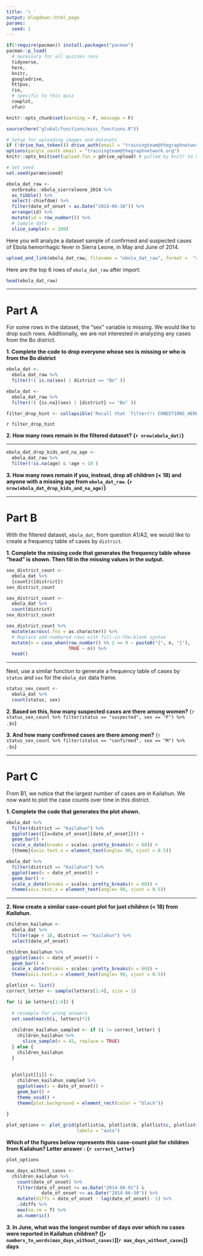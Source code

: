 ```yaml
---
title: '\ '
output: blogdown::html_page
params:
  seed: 1
---
```


```r
if(!require(pacman)) install.packages("pacman")
pacman::p_load(
  # necessary for all quizzes runs
  tidyverse, 
  here,
  knitr,
  googledrive,
  httpuv,
  rio,
  # specific to this quiz             
  cowplot, 
  xfun)

knitr::opts_chunk$set(warning = F, message = F)

source(here("global/functions/misc_functions.R"))

# Setup for uploading images and datasets
if (!drive_has_token()) drive_auth(email = "trainingteam@thegraphnetwork.org")
options(gargle_oauth_email = "trainingteam@thegraphnetwork.org")
knitr::opts_knit$set(upload.fun = gdrive_upload) # pulled by knitr to upload image

# Set seed
set.seed(params$seed)
```

```r
ebola_dat_raw <- 
  outbreaks::ebola_sierraleone_2014 %>% 
  as_tibble() %>% 
  select(-chiefdom) %>% 
  filter(date_of_onset < as.Date("2014-06-30")) %>% 
  arrange(id) %>% 
  mutate(id = row_number()) %>% 
  # Sample data
  slice_sample(n = 200)
```

Here you will analyze a dataset sample of confirmed and suspected cases of Ebola hemorrhagic fever in Sierra Leone, in May and June of 2014.

```r
upload_and_link(ebola_dat_raw, filename = "ebola_dat_raw", format =  "csv")
```

Here are the top 6 rows of `ebola_dat_raw` after import:

```r
head(ebola_dat_raw)
```

------------------------------------------------------------------------

# Part A

For some rows in the dataset, the "sex" variable is missing. We would like to drop such rows. Additionally, we are not interested in analyzing any cases from the Bo district.

**1. Complete the code to drop everyone whose sex is missing or who is from the Bo district**

```r
ebola_dat <- 
  ebola_dat_raw %>% 
  filter(!( is.na(sex) | district == "Bo" ))
```

```r
ebola_dat <- 
  ebola_dat_raw %>% 
  filter(!( {is.na}(sex) | {district} == "Bo" ))
```

```r
filter_drop_hint <- collapsible('Recall that `filter(!( CONDITIONS_HERE ))` can be read as "DROP every row matching any of the conditions surrounded by `!()`')
```

`r filter_drop_hint`

**2. How many rows remain in the filtered dataset? {`r nrow(ebola_dat)`}**

------------------------------------------------------------------------

```r
ebola_dat_drop_kids_and_na_age <- 
  ebola_dat_raw %>% 
  filter(!is.na(age) & !age < 18 )
```

**3. How many rows remain if you, instead, drop all children (\< 18) and anyone with a missing age from `ebola_dat_raw`. {`r nrow(ebola_dat_drop_kids_and_na_age)`}**

------------------------------------------------------------------------

# Part B

With the filtered dataset, `ebola_dat`, from question A1/A2, we would like to create a frequency table of cases by `district`.

**1. Complete the missing code that generates the frequency table whose "head" is shown. Then fill in the missing values in the output.**

```r
sex_district_count <- 
  ebola_dat %>%
  {count}({district})
sex_district_count
```

```r
sex_district_count <- 
  ebola_dat %>%
  count(district)
sex_district_count
```

```r
sex_district_count %>% 
  mutate(across(.fns = as.character)) %>% 
  # Replace odd-numbered rows with fill-in-the-blank syntax
  mutate(n = case_when(row_number() %% 2 == 0 ~ paste0("{", n, "}"),
                       TRUE ~ n)) %>% 
  head() 
```

------------------------------------------------------------------------

Next, use a similar function to generate a frequency table of cases by `status` and `sex` for the `ebola_dat` data frame.

```r
status_sex_count <- 
  ebola_dat %>%
  count(status, sex)
```

**2. Based on this, how many suspected cases are there among women?** {`r status_sex_count %>% filter(status == "suspected", sex == "F") %>% .$n`}

**3. And how many confirmed cases are there among men?** {`r status_sex_count %>% filter(status == "confirmed", sex == "M") %>% .$n`}

------------------------------------------------------------------------

# Part C

From B1, we notice that the largest number of cases are in Kailahun. We now want to plot the case counts over time in this district.

**1. Complete the code that generates the plot shown.**

```r
ebola_dat %>% 
  filter(district == "Kailahun") %>% 
  ggplot(aes({[x=date_of_onset][date_of_onset]})) +
  geom_bar() + 
  scale_x_date(breaks = scales::pretty_breaks(n = 60)) + 
  {theme}(axis.text.x = element_text(angle= 90, vjust = 0.5))
```

```r
ebola_dat %>% 
  filter(district == "Kailahun") %>% 
  ggplot(aes(x = date_of_onset)) + 
  geom_bar() + 
  scale_x_date(breaks = scales::pretty_breaks(n = 60)) + 
  theme(axis.text.x = element_text(angle= 90, vjust = 0.5))
```

------------------------------------------------------------------------

**2. Now create a similar case-count plot for just *children* (\< 18) from *Kailahun*.**

```r
children_kailahun <-
  ebola_dat %>%
  filter(age < 18, district == "Kailahun") %>% 
  select(date_of_onset)

children_kailahun %>% 
  ggplot(aes(x = date_of_onset)) + 
  geom_bar() + 
  scale_x_date(breaks = scales::pretty_breaks(n = 60)) + 
  theme(axis.text.x = element_text(angle= 90, vjust = 0.5))
```

```r
plotlist <- list()
correct_letter <- sample(letters[1:4], size = 1)

for (i in letters[1:4]) {
  
  # resample for wrong answers
  set.seed(match(i, letters)*2)
  
  children_kailahun_sampled <- if (i != correct_letter) {
    children_kailahun %>%
      slice_sample(n = 42, replace = TRUE)
  } else {
    children_kailahun
  }
  
  
  plotlist[[i]] <- 
    children_kailahun_sampled %>% 
    ggplot(aes(x = date_of_onset)) + 
    geom_bar() + 
    theme_void() + 
    theme(plot.background = element_rect(color = "black"))
    
}

plot_options <- plot_grid(plotlist$a, plotlist$b, plotlist$c, plotlist$d, 
                          labels = "auto")
```

**Which of the figures below represents this case-count plot for children from Kailahun? Letter answer : {`r correct_letter`}**

```r
plot_options
```

```r
max_days_without_cases <- 
  children_kailahun %>% 
    count(date_of_onset) %>% 
    filter(date_of_onset >= as.Date("2014-06-01") & 
             date_of_onset <= as.Date("2014-06-30")) %>% 
    mutate(diffs = date_of_onset - lag(date_of_onset)- 1) %>% 
    .$diffs %>% 
    max(na.rm = T) %>% 
    as.numeric()
```

**3. In June, what was the longest number of days over which no cases were reported in Kailahun children? {[`r numbers_to_words(max_days_without_cases)`][`r max_days_without_cases`]} days**
